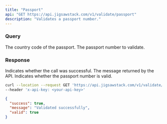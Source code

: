 ```yaml
---
title: "Passport"
api: "GET https://api.jigsawstack.com/v1/validate/passport"
description: "Validates a passport number."
---
```


### Query

<ParamField query="country_code" type="string" required>
  The country code of the passport.
</ParamField>

<ParamField query="passport_number" type="string" required>
  The passport number to validate.
</ParamField>

<Snippet file="header.mdx" />

### Response

<ResponseField name="success" type="boolean">
  Indicates whether the call was successful.
</ResponseField>

<ResponseField name="message" type="string">
  The message returned by the API.
</ResponseField>

<ResponseField name="valid" type="boolean">
  Indicates whether the passport number is valid.
</ResponseField>

<RequestExample>

```bash Example Request
curl --location --request GET 'https://api.jigsawstack.com/v1/validate/passport' \
--header 'x-api-key: <your-api-key>'
```

</RequestExample>

<ResponseExample>

```json Response
{
  "success": true,
  "message": "Validated successfully",
  "valid": true
}
```

</ResponseExample>
